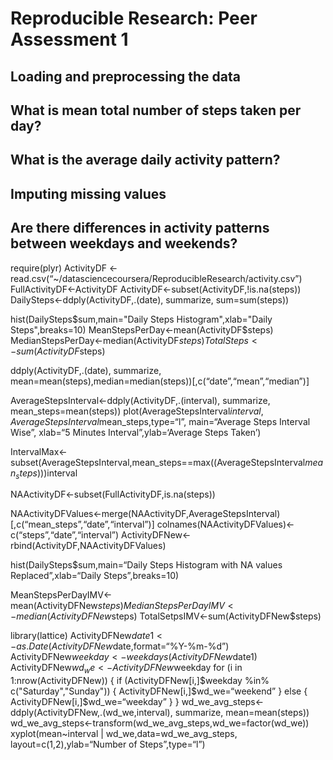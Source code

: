 # Reproducible Research: Peer Assessment 1


## Loading and preprocessing the data



## What is mean total number of steps taken per day?



## What is the average daily activity pattern?



## Imputing missing values



## Are there differences in activity patterns between weekdays and weekends?

require(plyr)
ActivityDF <- read.csv("~/datasciencecoursera/ReproducibleResearch/activity.csv")
FullActivityDF<-ActivityDF
ActivityDF<-subset(ActivityDF,!is.na(steps))
DailySteps<-ddply(ActivityDF,.(date), summarize, sum=sum(steps))

hist(DailySteps$sum,main="Daily Steps Histogram",xlab="Daily Steps",breaks=10)
MeanStepsPerDay<-mean(ActivityDF$steps)
MedianStepsPerDay<-median(ActivityDF$steps)
TotalSteps<-sum(ActivityDF$steps)

ddply(ActivityDF,.(date), summarize, mean=mean(steps),median=median(steps))[,c("date","mean","median")]

AverageStepsInterval<-ddply(ActivityDF,.(interval), summarize, mean_steps=mean(steps))
plot(AverageStepsInterval$interval,AverageStepsInterval$mean_steps,type="l",
     main="Average Steps Interval Wise", xlab="5 Minutes Interval",ylab='Average Steps Taken')

IntervalMax<-subset(AverageStepsInterval,mean_steps==max((AverageStepsInterval$mean_steps)))$interval

NAActivityDF<-subset(FullActivityDF,is.na(steps))

NAActivityDFValues<-merge(NAActivityDF,AverageStepsInterval)[,c("mean_steps","date","interval")]
colnames(NAActivityDFValues)<-c("steps","date","interval")
ActivityDFNew<-rbind(ActivityDF,NAActivityDFValues)

hist(DailySteps$sum,main="Daily Steps Histogram with NA values Replaced",xlab="Daily Steps",breaks=10)

MeanStepsPerDayIMV<-mean(ActivityDFNew$steps)
MedianStepsPerDayIMV<-median(ActivityDFNew$steps)
TotalSetpsIMV<-sum(ActivityDFNew$steps)


library(lattice)
ActivityDFNew$date1<-as.Date(ActivityDFNew$date,format="%Y-%m-%d")
ActivityDFNew$weekday<-weekdays(ActivityDFNew$date1)
ActivityDFNew$wd_we<-ActivityDFNew$weekday
for (i in 1:nrow(ActivityDFNew)) {
        if (ActivityDFNew[i,]$weekday %in% c("Saturday","Sunday"))
        {
                ActivityDFNew[i,]$wd_we="weekend"
        }
        else 
        {
                ActivityDFNew[i,]$wd_we="weekday" 
        }
}
wd_we_avg_steps<-ddply(ActivityDFNew,.(wd_we,interval), summarize, mean=mean(steps))
wd_we_avg_steps<-transform(wd_we_avg_steps,wd_we=factor(wd_we))
xyplot(mean~interval | wd_we,data=wd_we_avg_steps, layout=c(1,2),ylab="Number of Steps",type="l")


